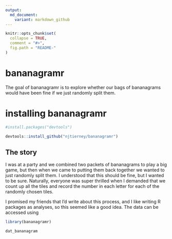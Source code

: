 ```yaml
---
output:
  md_document:
    variant: markdown_github
---
```


<!-- README.md is generated from README.Rmd. Please edit that file -->

```r
knitr::opts_chunk$set(
  collapse = TRUE,
  comment = "#>",
  fig.path = "README-"
)
```

# bananagramr

The goal of bananagramr is to explore whether our bags of bananagrams would have
been fine if we just randomly split them.

# installing bananagramr

```r

#install.packages("devtools")

devtools::install_github("njtierney/bananagramr")

```

## The story

I was at a party and we combined two packets of bananagrams to play a big game, but then when we came to putting them back together we wanted to just randomly split them. I understood that this should be fine, but I wanted to be sure. Naturally, everyone was super thrilled when I demanded that we count up all the tiles and record the number in each letter for each of the randomly chosen tiles.

I promised my friends that I'd write about this process, and I like writing R packages as analyses, so this seemed like a good idea. The data can be accessed using

```r
library(bananagramr)

dat_bananagram
```

